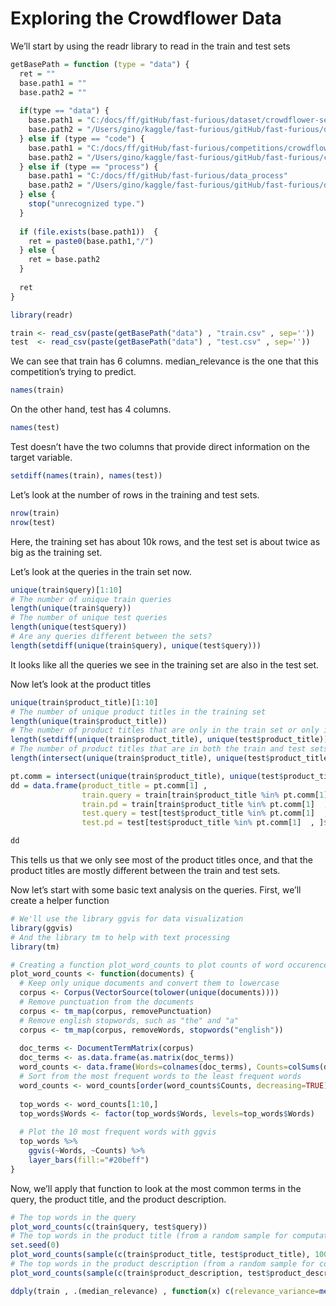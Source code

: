 # Exploring the Crowdflower Data

We'll start by using the readr library to read in the train and test sets
```r
getBasePath = function (type = "data") {
  ret = ""
  base.path1 = ""
  base.path2 = ""
  
  if(type == "data") {
    base.path1 = "C:/docs/ff/gitHub/fast-furious/dataset/crowdflower-search-relevance"
    base.path2 = "/Users/gino/kaggle/fast-furious/gitHub/fast-furious/dataset/crowdflower-search-relevance/"
  } else if (type == "code") {
    base.path1 = "C:/docs/ff/gitHub/fast-furious/competitions/crowdflower-search-relevance"
    base.path2 = "/Users/gino/kaggle/fast-furious/gitHub/fast-furious/competitions/ocrowdflower-search-relevance/"
  } else if (type == "process") {
    base.path1 = "C:/docs/ff/gitHub/fast-furious/data_process"
    base.path2 = "/Users/gino/kaggle/fast-furious/gitHub/fast-furious/data_process/"
  } else {
    stop("unrecognized type.")
  }
  
  if (file.exists(base.path1))  {
    ret = paste0(base.path1,"/")
  } else {
    ret = base.path2
  }
  
  ret
}

library(readr)

train <- read_csv(paste(getBasePath("data") , "train.csv" , sep=''))
test  <- read_csv(paste(getBasePath("data") , "test.csv" , sep=''))
```
We can see that train has 6 columns. median_relevance is the one that this competition's trying to predict.
```r
names(train)
```
On the other hand, test has 4 columns.
```r
names(test)
```
Test doesn't have the two columns that provide direct information on the target variable.
```r
setdiff(names(train), names(test))
```
Let's look at the number of rows in the training and test sets.
```r
nrow(train)
nrow(test)
```
Here, the training set has about 10k rows, and the test set is about twice as big as the training set.

Let's look at the queries in the train set now.
```r
unique(train$query)[1:10]
# The number of unique train queries
length(unique(train$query))
# The number of unique test queries
length(unique(test$query))
# Are any queries different between the sets?
length(setdiff(unique(train$query), unique(test$query)))
```
It looks like all the queries we see in the training set are also in the test set.

Now let's look at the product titles
```r
unique(train$product_title)[1:10]
# The number of unique product titles in the training set
length(unique(train$product_title))
# The number of product titles that are only in the train set or only in the test set
length(setdiff(unique(train$product_title), unique(test$product_title)))
# The number of product titles that are in both the train and test sets
length(intersect(unique(train$product_title), unique(test$product_title)))

pt.comm = intersect(unique(train$product_title), unique(test$product_title))
dd = data.frame(product_title = pt.comm[1] , 
                train.query = train[train$product_title %in% pt.comm[1]  , ]$query , 
                train.pd = train[train$product_title %in% pt.comm[1]  , ]$product_description , 
                test.query = test[test$product_title %in% pt.comm[1]  , ]$query, 
                test.pd = test[test$product_title %in% pt.comm[1]  , ]$product_description )

dd

```
This tells us that we only see most of the product titles once, and that the product titles are mostly different between the train and test sets.

Now let's start with some basic text analysis on the queries. First, we'll create a helper function
```r
# We'll use the library ggvis for data visualization
library(ggvis)
# And the library tm to help with text processing
library(tm)

# Creating a function plot_word_counts to plot counts of word occurences in different sets
plot_word_counts <- function(documents) {
  # Keep only unique documents and convert them to lowercase
  corpus <- Corpus(VectorSource(tolower(unique(documents))))
  # Remove punctuation from the documents
  corpus <- tm_map(corpus, removePunctuation)
  # Remove english stopwords, such as "the" and "a"
  corpus <- tm_map(corpus, removeWords, stopwords("english"))
  
  doc_terms <- DocumentTermMatrix(corpus)
  doc_terms <- as.data.frame(as.matrix(doc_terms))
  word_counts <- data.frame(Words=colnames(doc_terms), Counts=colSums(doc_terms))
  # Sort from the most frequent words to the least frequent words
  word_counts <- word_counts[order(word_counts$Counts, decreasing=TRUE),]
  
  top_words <- word_counts[1:10,]
  top_words$Words <- factor(top_words$Words, levels=top_words$Words)
  
  # Plot the 10 most frequent words with ggvis
  top_words %>%
    ggvis(~Words, ~Counts) %>%
    layer_bars(fill:="#20beff")
}
```
Now, we'll apply that function to look at the most common terms in the query, the product title, and the product description.
```r
# The top words in the query
plot_word_counts(c(train$query, test$query))
# The top words in the product title (from a random sample for computational reasons)
set.seed(0)
plot_word_counts(sample(c(train$product_title, test$product_title), 1000))
# The top words in the product description (from a random sample for computational reasons)
plot_word_counts(sample(c(train$product_description, test$product_description), 1000))

ddply(train , .(median_relevance) , function(x) c(relevance_variance=mean(x$relevance_variance)) )
```